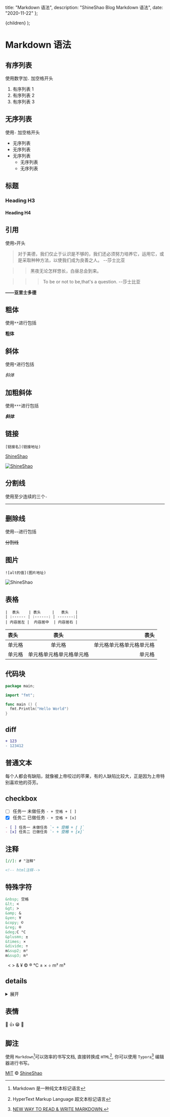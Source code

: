 
  title: "Markdown 语法",
  description: "ShineShao Blog Markdown 语法",
  date: "2020-11-22"
};

  <MDXContentx meta={meta}>{children}</MDXContentx>
);

# Markdown 语法

## 有序列表

使用数字加`.` 加空格开头

1. 有序列表 1
2. 有序列表 2
3. 有序列表 3

## 无序列表

使用`-` 加空格开头

- 无序列表
- 无序列表
- 无序列表
  - 无序列表
  - 无序列表

## 标题

### Heading H3

#### Heading H4

## 引用

使用`>`开头

> 对于美德，我们仅止于认识是不够的，我们还必须努力培养它，运用它，或是采取种种方法，以使我们成为良善之人。 --莎士比亚

> > 黑夜无论怎样悠长，白昼总会到来。

> > > To be or not to be,that's a question. --莎士比亚

**——亚里士多德**

## 粗体

使用`**`进行包括

**粗体**

## 斜体

使用`*`进行包括

_斜体_

## 加粗斜体

使用`***`进行包括

**_斜体_**

## 链接

`[链接名](链接地址)`

[ShineShao](https://github.com/freeshineit)

[![ShineShao](https://avatars2.githubusercontent.com/u/16034259?s=460&u=7caff2589de5d263f44675662d8f1a5b91a1d706&v=4)](https://github.com/freeshineit)

## 分割线

使用至少连续的三个`-`

---

## 删除线

使用`~~`进行包括

~~分割线~~

## 图片

`![alt的值](图片地址)`

![ShineShao](https://avatars2.githubusercontent.com/u/16034259?s=460&u=7caff2589de5d263f44675662d8f1a5b91a1d706&v=4)

## 表格

```
|  表头    | 表头     |   表头   |
| :------ | :------: | -------:|
| 内容居左 |  内容居中  | 内容居右 |

```

| 表头   |           表头           |                     表头 |
| :----- | :----------------------: | -----------------------: |
| 单元格 |          单元格          | 单元格单元格单元格单元格 |
| 单元格 | 单元格单元格单元格单元格 |                   单元格 |

## 代码块

```go
package main;

import "fmt";

func main () {
  fmt.Println("Hello World")
}
```

## diff

```diff
+ 123
- 123412
```

## 普通文本

每个人都会有缺陷，就像被上帝咬过的苹果，有的人缺陷比较大，正是因为上帝特别喜欢他的芬芳。

## checkbox

- [ ] 任务一 未做任务 `- + 空格 + [ ]`
- [x] 任务二 已做任务 `- + 空格 + [x]`

```markdown
- [ ] 任务一 未做任务 `- + 空格 + [ ]`
- [x] 任务二 已做任务 `- + 空格 + [x]`
```

## 注释

```markdown
[//]: # "注释"

<!-- html注释-->
```

[//]: # "注释"

<!-- html注释-->

## 特殊字符

```markdown
&nbsp; 空格
&lt; <
&gt; >
&amp; &
&yen; ¥
&copy; ©
&reg; ®
&deg;C °C
&plusmn; ±
&times; ×
&divide; ÷
m&sup2; m²
m&sup3; m³
```

&nbsp;
&lt;
&gt;
&amp;
&yen;
&copy;
&reg;
&deg;C
&plusmn;
&times;
&divide;
m&sup2;
m&sup3;

## details

<details>
  <summary>展开</summary>
  Something small enough to escape casual notice.
</details>

## 表情

🐶 👍
😁 🔕

## 脚注

使用 `Markdown`[^1]可以效率的书写文档, 直接转换成 `HTML`[^2], 你可以使用 `Typora`[^t] 编辑器进行书写。

[^1]: Markdown 是一种纯文本标记语言
[^2]: HyperText Markup Language 超文本标记语言
[^t]: [NEW WAY TO READ & WRITE MARKDOWN.](https://www.baidu.com)

[MIT](LICENSE) © [ShineShao](https://wooorm.com)
